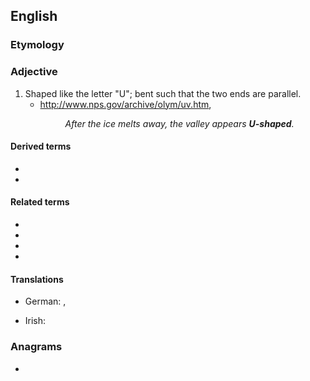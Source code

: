 ==English==

===Etymology===
{{compound|en|U|shaped}}

===Adjective===
{{en-adj}}

# Shaped like the letter "U"; bent such that the two ends are parallel.
#* http://www.nps.gov/archive/olym/uv.htm,
#*: ''After the ice melts away, the valley appears '''U-shaped'''.''

====Derived terms====
* {{l|en|U-shapedness}}
* {{l|en|U-shapedly}}

====Related terms====
* {{l|en|L-shaped}}
* {{l|en|S-shaped}}
* {{l|en|T-shaped}}
* {{l|en|V-shaped}}

====Translations====
{{trans-top|}}
* German: {{t+|de|u-förmig}}, {{t+|de|U-förmig}}
{{trans-mid}}
* Irish: {{t|ga|U-chruthach}}
{{trans-bottom}}

===Anagrams===
* {{anagrams|en|heads up|heads-up}}